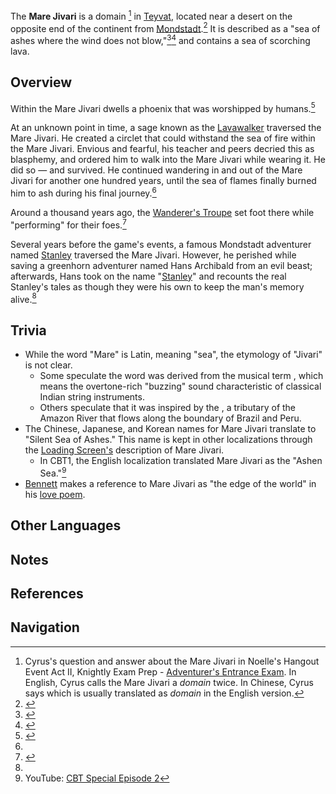 {{Location Infobox
|image        = 
|type         = Not Accessible
|region       = 
|area         = 
}}
The '''Mare Jivari''' is a domain<!--deliberately not capitalized since it's unclear whether it's a domain or a Domain--><ref group="Note">Cyrus's question and answer about the Mare Jivari in Noelle's Hangout Event Act II, Knightly Exam Prep - [[Adventurer's Entrance Exam#Adventurer's Entrance Exam|Adventurer's Entrance Exam]]. In English, Cyrus calls the Mare Jivari a ''domain'' twice. In Chinese, Cyrus says {{Lang|mini=1|zh=秘境|zh_lit=secret territory,}} which is usually translated as ''domain'' in the English version.</ref> in [[Teyvat]], located near a desert on the opposite end of the continent from [[Mondstadt]].<ref>{{Ref/NPC|Stanley|1|c=before completing Should You Be Trapped in a Windless Land}}</ref> It is described as a "sea of ashes where the wind does not blow,"<ref name="stan">{{Ref/Quest|The South Wind Brings Adventure}}</ref><ref>{{Ref/Loading|Mare Jivari}}</ref> and contains a sea of scorching lava.

==Overview==
Within the Mare Jivari dwells a phoenix that was worshipped by humans.<ref name="lava">{{Ref/ArtiSet|Lavawalker}}</ref>

At an unknown point in time, a sage known as the [[Lavawalker]] traversed the Mare Jivari. He created a circlet that could withstand the sea of fire within the Mare Jivari. Envious and fearful, his teacher and peers decried this as blasphemy, and ordered him to walk into the Mare Jivari while wearing it. He did so &mdash; and survived. He continued wandering in and out of the Mare Jivari for another one hundred years, until the sea of flames finally burned him to ash during his final journey.<ref name="lava" />

Around a thousand years ago, the [[Wanderer's Troupe (Faction)|Wanderer's Troupe]] set foot there while "performing" for their foes.<ref>{{Ref/Arti|Wanderer's String-Kettle}}</ref>

Several years before the game's events, a famous Mondstadt adventurer named [[Real Stanley|Stanley]] traversed the Mare Jivari. However, he perished while saving a greenhorn adventurer named Hans Archibald from an evil beast; afterwards, Hans took on the name "[[Stanley]]" and recounts the real Stanley's tales as though they were his own to keep the man's memory alive.<ref name="stan" />

==Trivia==
* While the word "Mare" is Latin, meaning "sea", the etymology of "Jivari" is not clear.
** Some speculate the word was derived from the musical term {{w|Jivari}}, which means the overtone-rich "buzzing" sound characteristic of classical Indian string instruments.
** Others speculate that it was inspired by the {{w|Javary River|Rio Javari}}, a tributary of the Amazon River that flows along the boundary of Brazil and Peru.
* The Chinese, Japanese, and Korean names for Mare Jivari translate to "Silent Sea of Ashes." This name is kept in other localizations through the [[Loading Screen#Mare Jivari|Loading Screen's]] description of Mare Jivari.
** In CBT1, the English localization translated Mare Jivari as the "Ashen Sea."<ref>YouTube: [https://youtu.be/HA_XuipwXNs?t=14713 CBT Special Episode 2]</ref>
*[[Bennett]] makes a reference to Mare Jivari as "the edge of the world" in his [[Realm of Fog and Wind|love poem]].

==Other Languages==
{{Other Languages
|en      = Mare Jivari
|zhs     = 烬寂海
|zhs_rm  = Jìnjì-hǎi
|zht     = 燼寂海
|zht_rm  = Jìnjì-hǎi
|zh_tl   = Silent Sea of Ashes
|ja      = {{Rubi|燼|じん|寂|じゃく|海|かい}}
|ja_rm   = Jinjaku-kai<ref>{{Ref/Quest|The South Wind Brings Adventure|note=Japanese Voice-Overs}}</ref>
|ja_tl   = Silent Sea of Ashes
|ko      = 잿더미 바다
|ko_rm   = Jaetdeomi Bada
|ko_tl   = Sea of Ash Piles
|es      = Mare Jivari
|fr      = Mer Cendrée
|fr_tl   = Ashen Sea
|ru      = Пепельное море
|ru_tl   = Ashen Sea
|th      = Mare Jivari
|vi      = Vùng Biển Lặng
|vi_tl   = Silent Sea Waters
|de      = Mare Jivari
|id      = Mare Jivari
|pt      = Mare Jivari
}}

==Notes==
{{Reflist|note=1}}

==References==
{{Reflist|2}}

==Navigation==
{{Area Navbox|Other}}
